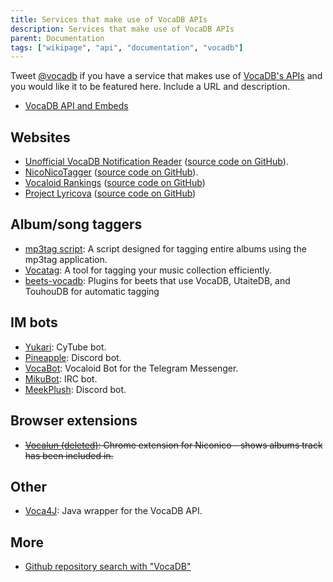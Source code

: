 ---
title: Services that make use of VocaDB APIs
description: Services that make use of VocaDB APIs
parent: Documentation
tags: ["wikipage", "api", "documentation", "vocadb"]
---

Tweet [@vocadb](https://twitter.com/vocadb) if you have a service that makes use of [VocaDB's APIs](https://vocadb.net/api) and you would like it to be featured here. Include a URL and description.

* [VocaDB API and Embeds](/docs/documentation/vocadb-api-and-embeds)

## Websites
* [Unofficial VocaDB Notification Reader](https://vocadb-notification-reader.handystuff.net/) ([source code on GitHub](https://github.com/sanyarnd/vocadb-notification-reader)).
* [NicoNicoTagger](https://niconicotagger.handystuff.net/) ([source code on GitHub](https://github.com/kateabr/niconicotagger)).
* [Vocaloid Rankings](https://vocaloid-rankings.fly.dev/en/settings) ([source code on GitHub](https://github.com/Duosion/vocaloid-rankings))
* [Project Lyricova](https://lyricova.1a23.studio/) ([source code on GitHub](https://github.com/blueset/project-lyricova))

## Album/song taggers
* [mp3tag script](https://community.mp3tag.de/t/ws-vocadb-net/17192): A script designed for tagging entire albums using the mp3tag application.
* [Vocatag](https://github.com/szc126/vocatag): A tool for tagging your music collection efficiently.
* [beets-vocadb](https://github.com/prTopi/beets-vocadb): Plugins for beets that use VocaDB, UtaiteDB, and TouhouDB for automatic tagging

## IM bots
* [Yukari](https://github.com/d-dd/Yukari): CyTube bot.
* [Pineapple](https://github.com/peter765/pineapple): Discord bot.
* [VocaBot](https://github.com/bomjacob/VocaBot): Vocaloid Bot for the Telegram Messenger.
* [MikuBot](https://github.com/riipah/mikubot): IRC bot.
* [MeekPlush](https://github.com/Speyd3r/MeekPlush-Bot): Discord bot.

## Browser extensions
* ~~[Vocalun (deleted)](https://chrome.google.com/webstore/detail/vocalun/ceifdlgmnbopekcihhoohdnfpofnlbne): Chrome extension for Niconico - shows albums track has been included in.~~

## Other
* [Voca4J](https://github.com/TheCardinalSystem/Voca4J): Java wrapper for the VocaDB API.

## More

* [Github repository search with "VocaDB"](https://github.com/search?q=VocaDB&type=repositories)